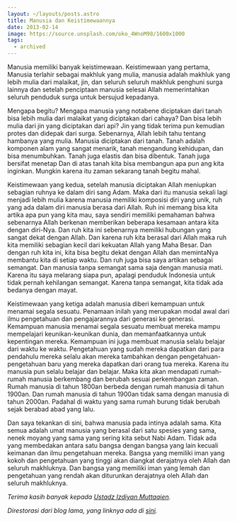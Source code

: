 ```yaml
---
layout: ~/layouts/posts.astro
title: Manusia dan Keistimewaannya
date: 2013-02-14
image: https://source.unsplash.com/oko_4WnoM98/1600x1000
tags:
  - archived
---
```


Manusia memiliki banyak keistimewaan. Keistimewaan yang pertama, Manusia terlahir sebagai makhluk yang mulia, manusia adalah makhluk yang lebih mulia dari malaikat, jin, dan seluruh seluruh makhluk penghuni surga lainnya dan setelah penciptaan manusia selesai Allah memerintahkan seluruh penduduk surga untuk bersujud kepadanya.

Mengapa begitu? Mengapa manusia yang notabene diciptakan dari tanah bisa lebih mulia dari malaikat yang diciptakan dari cahaya? Dan bisa lebih mulia dari jin yang diciptakan dari api? Jin yang tidak terima pun kemudian protes dan didepak dari surga. Sebenarnya, Allah lebih tahu tentang hambanya yang mulia. Manusia diciptakan dari tanah. Tanah adalah komponen alam yang sangat menarik, tanah mengandung kehidupan, dan bisa menumbuhkan. Tanah juga elastis dan bisa dibentuk. Tanah juga bersifat menetap Dan di atas tanah kita bisa membangun apa pun ang kita inginkan. Mungkin karena itu zaman sekarang tanah begitu mahal.

Keistimewaan yang kedua, setelah manusia diciptakan Allah meniupkan sebagian ruhnya ke dalam diri sang Adam. Maka dari itu manusia sekali lagi menjadi lebih mulia karena manusia memiliki komposisi diri yang unik, ruh yang ada dalam diri manusia berasa dari Allah. Ruh ini memang bisa kita artika apa pun yang kita mau, saya sendiri memiliki pemahaman bahwa sebenarnya Allah berkenan memberikan beberapa kesamaan antara kita dengan diri-Nya. Dan ruh kita ini sebenarnya memiliki hubungan yang sangat dekat dengan Allah. Dan karena ruh kita berasal dari Allah maka ruh kita memiliki sebagian kecil dari kekuatan Allah yang Maha Besar. Dan dengan ruh kita ini, kita bisa begitu dekat dengan Allah dan memintaNya membantu kita di setiap waktu. Dan ruh juga bisa saya artikan sebagai semangat. Dan manusia tanpa semangat sama saja dengan manusia mati. Karena itu saya melarang siapa pun, apalagi penduduk Indonesia untuk tidak pernah kehilangan semangat. Karena tanpa semangat, kita tidak ada bedanya dengan mayat.

Keistimewaan yang ketiga adalah manusia diberi kemampuan untuk menamai segala sesuatu. Penamaan inilah yang merupakan modal awal dari ilmu pengetahuan dan pengajarannya dari generasi ke generasi. Kemampuan manusia menamai segala sesuatu membuat mereka mampu mempelajari keunikan-keunikan dunia, dan memanfaatkannya untuk kepentingan mereka. Kemampuan ini juga membuat manusia selalu belajar dari waktu ke waktu. Pengetahuan yang sudah mereka dapatkan dari para pendahulu mereka selalu akan mereka tambahkan dengan pengetahuan-pengetahuan baru yang mereka dapatkan dari orang tua mereka. Karena itu manusia pun selalu belajar dan belajar. Maka kita akan mendapati rumah-rumah manusia berkembang dan berubah sesuai perkembangan zaman. Rumah manusia di tahun 1800an berbeda dengan rumah manusia di tahun 1900an. Dan rumah manusia di tahun 1900an tidak sama dengan manusia di tahun 2000an. Padahal di waktu yang sama rumah burung tidak berubah sejak berabad abad yang lalu.

Dan saya tekankan di sini, bahwa manusia pada intinya adalah sama. Kita semua adalah umat manusia yang berasal dari satu spesies yang sama, nenek moyang yang sama yang sering kita sebut Nabi Adam. Tidak ada yang membedakan antara satu bangsa dengan bangsa yang lain kecuali keimanan dan ilmu pengetahuan mereka. Bangsa yang memiliki iman yang kokoh dan pengetahuan yang tinggi akan diangkat derajatnya oleh Allah dan seluruh makhluknya. Dan bangsa yang memiliki iman yang lemah dan pengetahuan yang rendah akan diturunkan derajatnya oleh Allah dan seluruh makhluknya.

_Terima kasih banyak kepada [Ustadz Izdiyan Muttaqien](http://izdiyan.blogspot.com/2013/02/manusia-dan-keistimewaannya.html)._

_Direstorasi dari blog lama, yang linknya ada di [sini](https://web.archive.org/web/20130217224707/http://radenazure.wordpress.com/2013/02/14/manusia-keistimewaannya/)._
